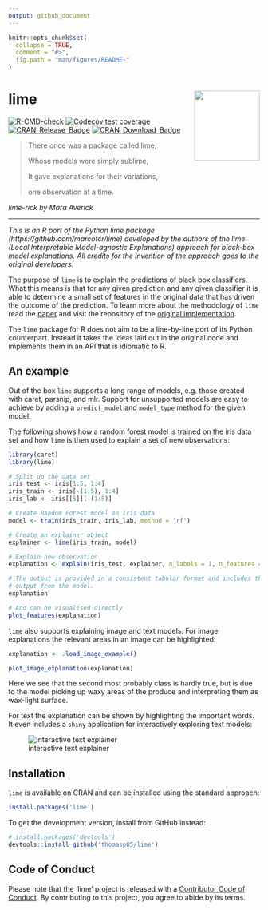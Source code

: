 ```yaml
---
output: github_document
---
```


<!-- README.md is generated from README.Rmd. Please edit that file -->

```r
knitr::opts_chunk$set(
  collapse = TRUE,
  comment = "#>",
  fig.path = "man/figures/README-"
)
```

# lime <img src="man/figures/logo.png" width="131px" height="140px" align="right" style="padding-left:10px;background-color:white;" />

<!-- badges: start -->
[![R-CMD-check](https://github.com/thomasp85/lime/actions/workflows/R-CMD-check.yaml/badge.svg)](https://github.com/thomasp85/lime/actions/workflows/R-CMD-check.yaml)
[![Codecov test coverage](https://codecov.io/gh/thomasp85/lime/branch/main/graph/badge.svg)](https://codecov.io/gh/thomasp85/lime?branch=main)
[![CRAN_Release_Badge](http://www.r-pkg.org/badges/version-ago/lime)](https://CRAN.R-project.org/package=lime)
[![CRAN_Download_Badge](http://cranlogs.r-pkg.org/badges/lime)](https://CRAN.R-project.org/package=lime)
<!-- badges: end -->

> There once was a package called lime,
>
> Whose models were simply sublime,  
>
> It gave explanations for their variations, 
>
> one observation at a time.
 
*lime-rick by Mara Averick*

* * *

*This is an R port of the Python lime package (https://github.com/marcotcr/lime)
developed by the authors of the lime (Local Interpretable Model-agnostic 
Explanations) approach for black-box model explanations. All credits for the
invention of the approach goes to the original developers.*

The purpose of `lime` is to explain the predictions of black box classifiers. 
What this means is that for any given prediction and any given classifier it is
able to determine a small set of features in the original data that has driven
the outcome of the prediction. To learn more about the methodology of `lime` 
read the [paper](https://arxiv.org/abs/1602.04938) and visit the repository of
the [original implementation](https://github.com/marcotcr/lime).

The `lime` package for R does not aim to be a line-by-line port of its Python
counterpart. Instead it takes the ideas laid out in the original code and 
implements them in an API that is idiomatic to R.

## An example
Out of the box `lime` supports a long range of models, e.g. those created with
caret, parsnip, and mlr. Support for unsupported models are easy to achieve by 
adding a `predict_model` and `model_type` method for the given model.

The following shows how a random forest model is trained on the iris data set 
and how `lime` is then used to explain a set of new observations:

```r
library(caret)
library(lime)

# Split up the data set
iris_test <- iris[1:5, 1:4]
iris_train <- iris[-(1:5), 1:4]
iris_lab <- iris[[5]][-(1:5)]

# Create Random Forest model on iris data
model <- train(iris_train, iris_lab, method = 'rf')

# Create an explainer object
explainer <- lime(iris_train, model)

# Explain new observation
explanation <- explain(iris_test, explainer, n_labels = 1, n_features = 2)

# The output is provided in a consistent tabular format and includes the
# output from the model.
explanation

# And can be visualised directly
plot_features(explanation)
```

`lime` also supports explaining image and text models. For image explanations 
the relevant areas in an image can be highlighted:

```r
explanation <- .load_image_example()

plot_image_explanation(explanation)
```

Here we see that the second most probably class is hardly true, but is due to
the model picking up waxy areas of the produce and interpreting them as 
wax-light surface.

For text the explanation can be shown by highlighting the important words. It 
even includes a `shiny` application for interactively exploring text models:

![interactive text explainer](man/figures/shine_text_explanations.gif)

## Installation
`lime` is available on CRAN and can be installed using the standard approach:

```r
install.packages('lime')
```

To get the development version, install from GitHub instead:

```r
# install.packages('devtools')
devtools::install_github('thomasp85/lime')
```

## Code of Conduct
Please note that the 'lime' project is released with a
[Contributor Code of Conduct](https://lime.data-imaginist.com/CODE_OF_CONDUCT.html).
By contributing to this project, you agree to abide by its terms.
